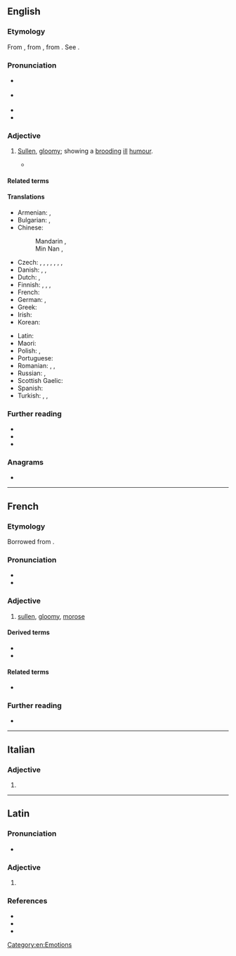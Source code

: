 ==English==

===Etymology===
From {{der|en|fr|morose}}, from {{der|en|la|mōrōsus|t=particular, scrupulous, fastidious, self-willed, wayward, capricious, fretful, peevish}}, from {{m|la|mōs|t=way, custom, habit, self-will}}. See {{m|en|moral}}.

===Pronunciation===
* {{a|RP}} {{IPA|en|/məˈɹəʊs/}}
* {{a|GA}} {{IPA|en|/məˈɹoʊs/}}
* {{audio|en|en-us-morose.ogg|Audio (US)}}
* {{rhymes|en|əʊs|oʊs|s=2}}

===Adjective===
{{en-adj|more|er}}

# [[sullen|Sullen]], [[gloomy]]; showing a [[brood|brooding]] [[ill]] [[humour]].
#: {{syn|en|melancholy|sulky|crabby|glum|grouchy|gruff|moody}}
#* {{quote-book|en|1857|passage=If there is any boy or man who loves to be melancholy and '''morose''', and who cannot enter with kindly sympathy into the regions of fun, let me seriously advise him to shut my book and put it away. It is not meant for him.|{{w|R. M. Ballantyne}}|[[s:The Coral Island|The Coral Island]]}}

====Related terms====
{{col3|en
|morosely
|moroseness
|morosity
}}

====Translations====
{{trans-top|sullen, gloomy; showing a brooding ill humour}}
* Armenian: {{t+|hy|մռայլ}}, {{t+|hy|խոժոռ}}
* Bulgarian: {{t+|bg|мрачен}}, {{t+|bg|навъсен}}
* Chinese: 
*:Mandarin {{t+|cmn|鬱悶|sc=Hani}}, {{t+|cmn|郁闷|tr=yùmèn|sc=Hani}} 
*:Min Nan {{t+|nan|鬱悶|sc=Hani}}, {{t+|nan|郁闷|tr=ut-būn|sc=Hani}} 
* Czech: {{t+|cs|mrzutý}}, {{t+|cs|rozmrzelý}}, {{t|cs|zasmušilý}}, {{t+|cs|protivný}}, {{t+|cs|rozladěný}}, {{t|cs|nerudný}}, {{t|cs|nabručený}}, {{t|cs|nevrlý}}
* Danish: {{t|da|melankolsk}}, {{t|da|sørgmodig}}, {{t|da|mismodig}}
* Dutch: {{t+|nl|nors}}, {{t+|nl|mismoedig}}
* Finnish: {{t+|fi|yrmeä}}, {{t|fi|näreä}}, {{t+|fi|äreä}}, {{t|fi|nyreä}}
* French: {{t+|fr|sombre}}
* German: {{t+|de|verdrießlich}}, {{t+|de|missmutig}}
* Greek: {{t+|el|σκυθρωπός}}
* Irish: {{t|ga|púiceach}}
* Korean: {{t+|ko|시무룩하다}}
{{trans-mid}}
* Latin: {{t|la|mōrōsus}}
* Maori: {{t|mi|haumāruru}}
* Polish: {{t+|pl|ponury|m}}, {{t+|pl|posępny|m}}
* Portuguese: {{t+|pt|taciturno}}
* Romanian: {{t+|ro|morocănos}}, {{t|ro|moros}}, {{t+|ro|ursuz}}
* Russian: {{t+|ru|угрю́мый}}, {{t+|ru|мра́чный}}
* Scottish Gaelic: {{t|gd|gruamach}}
* Spanish: {{t+|es|malhumorado}}
* Turkish: {{t+|tr|kederli}}, {{t+|tr|bunlu}}, {{t+|tr|hüzünlü}}
{{trans-bottom}}

===Further reading===
* {{R:Webster 1913}}
* {{R:Century 1911}}
* {{R:OneLook}}

===Anagrams===
* {{anagrams|en|a=emoors|Moores|Romeos|mooers|more so|moreso|roomes}}

[[Category:en:Emotions]]

----

==French==

===Etymology===
Borrowed from {{bor|fr|la|mōrōsus||peevish, wayward}}.

===Pronunciation===
* {{fr-IPA}}
* {{homophones|fr|moroses}}

===Adjective===
{{fr-adj}}

# [[sullen]], [[gloomy]], [[morose#English|morose]]

====Derived terms====
* {{l|fr|morosement}}
* {{l|fr|morosité}}

====Related terms====
* {{l|fr|mœurs}}

===Further reading===
* {{R:TLFi}}

{{C|fr|Personality}}

----

==Italian==

===Adjective===
{{head|it|adjective form}}

# {{adj form of|it|moroso||f|p}}

----

==Latin==

===Pronunciation===
* {{la-IPA|mōrōse}}

===Adjective===
{{la-adj-form|mōrōse}}

# {{inflection of|la|mōrōsus||voc|m|s}}

===References===
* {{R:L&S}}
* {{R:Elementary Lewis}}
* {{R:Gaffiot}}